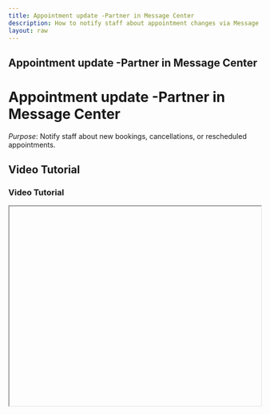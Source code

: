 ```yaml
---
title: Appointment update -Partner in Message Center
description: How to notify staff about appointment changes via Message Center.
layout: raw
---
```



<div className="mdx-content">

## Appointment update -Partner in Message Center

<h1 className="text-3xl font-bold text-gray-900 mb-4">Appointment update -Partner in Message Center</h1>  

*Purpose*: Notify staff about new bookings, cancellations, or rescheduled appointments.

## Video Tutorial

<h3 className="text-xl font-medium text-gray-800 mb-2">Video Tutorial</h3>

<iframe
  width="100%"
  height="400"
  title="Appointment update tutorial"
  allowFullScreen
  className="rounded-lg"
/>

---

## Steps:

<h2 className="text-2xl font-semibold text-gray-800 mt-8 mb-4">Step-by-step Instructions</h2>

❶ **Navigate to the “Promote” page via the main dashboard.**

❷ **Click into the “Message Center” tab.**

❸ **Select the option “Appointment Updates – Partner.”**

❹ **This section handles automated messages to inform your staff members of booking-related actions.**

❺ **Enable or disable notifications for staff accordingly.**

❻ **Click preview to view the current message content.**

---

**Tip for First-Time Users**:  
Keeping your team updated ensures better coordination and fewer missed appointments.

<div className="space-y-4 mt-6">

<div className="my-10 border-t border-gray-200" />

## More questions about this

<h3 className="text-xl font-semibold text-black mb-4 mt-10"> More questions about this?</h3>
</div>
<div className="space-y-4 mt-6">
  <details className="bg-white rounded-md p-4 border border-gray-300">
  <summary
    className="font-medium text-base text-gray-900"
    style={{
      backgroundColor: 'transparent',
      outline: 'none',
      cursor: 'pointer',
      userSelect: 'none',
      listStyle: 'none',
    }}
  >Can I disable notifications for certain staff?</summary>
   <p className="mt-2 text-sm text-gray-700">
      Yes, just turn off the toggle next to their name or role.
    </p>
  </details>

  <details className="bg-white rounded-md p-4 border border-gray-300">
  <summary
    className="font-medium text-base text-gray-900"
    style={{
      backgroundColor: 'transparent',
      outline: 'none',
      cursor: 'pointer',
      userSelect: 'none',
      listStyle: 'none',
    }}
  >Do partners receive messages instantly?</summary>
    <p className="mt-2 text-sm text-gray-700">
      Yes, notifications are triggered automatically once actions occur.
    </p>
  </details>
</div>
</div>

---

<div className="space-y-4 mt-6">

<div className="my-10 border-t border-gray-200" />

<div className="mdx-content mt-10">

Was this article helpful?

<div style={{ display: 'flex', gap: '1rem' }}>
  <button style={{ padding: '0.5rem', borderRadius: '9999px', backgroundColor: '#f0f0f0' }}>
    👍
  </button>
  <button style={{ padding: '0.5rem', borderRadius: '9999px', backgroundColor: '#f0f0f0' }}>
    👎
  </button>
</div>
</div>

---
</div>
